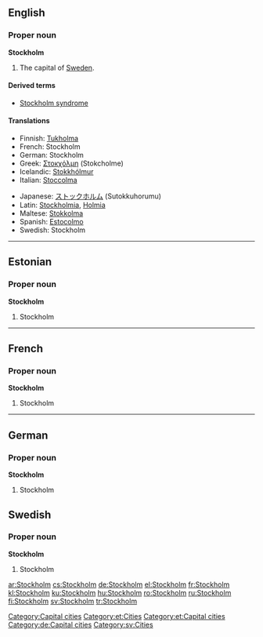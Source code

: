 {{wikipedia}}
==English==

===Proper noun===
'''Stockholm'''
#The capital of [[Sweden]].

====Derived terms====
*[[Stockholm syndrome]]

====Translations====
{{top}}
*Finnish: [[Tukholma]]
*French: Stockholm
*German: Stockholm
*Greek: [[Στοκχόλμη]] (Stokcholme)
*Icelandic: [[Stokkhólmur]] {{m}}
*Italian: [[Stoccolma]] {{f}}
{{mid}}
*Japanese: [[ストックホルム]] (Sutokkuhorumu)
*Latin: [[Stockholmia]], [[Holmia]]
*Maltese: [[Stokkolma]]
*Spanish: [[Estocolmo]]
*Swedish: Stockholm
{{bottom}}

[[Category:Capital cities]]

----

==Estonian==
===Proper noun===
'''Stockholm'''

# Stockholm

[[Category:et:Cities]]
[[Category:et:Capital cities]]

----

==French==

===Proper noun===
'''Stockholm'''
#Stockholm

----

==German==
===Proper noun===
'''Stockholm'''
# Stockholm

[[Category:de:Capital cities]]

==Swedish==

===Proper noun===
'''Stockholm'''
#Stockholm

[[Category:sv:Cities]]

[[ar:Stockholm]]
[[cs:Stockholm]]
[[de:Stockholm]]
[[el:Stockholm]]
[[fr:Stockholm]]
[[kl:Stockholm]]
[[ku:Stockholm]]
[[hu:Stockholm]]
[[ro:Stockholm]]
[[ru:Stockholm]]
[[fi:Stockholm]]
[[sv:Stockholm]]
[[tr:Stockholm]]